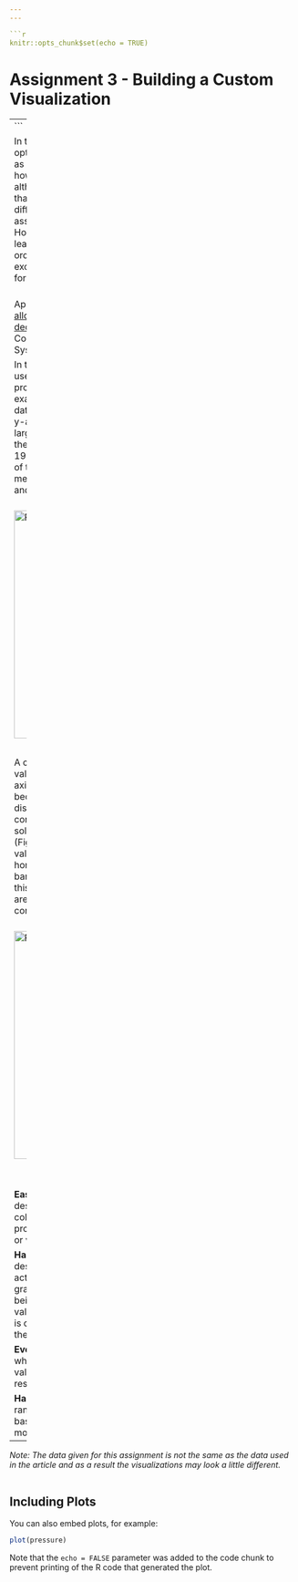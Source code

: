 ```yaml
---
---

```r
knitr::opts_chunk$set(echo = TRUE)
```

# Assignment 3 - Building a Custom Visualization

---
```


In this assignment you must choose one of the options presented below and submit a visual as well as your source code for peer grading. The details of how you solve the assignment are up to you, although your assignment must use matplotlib so that your peers can evaluate your work. The options differ in challenge level, but there are no grades associated with the challenge level you chose. However, your peers will be asked to ensure you at least met a minimum quality for a given technique in order to pass. Implement the technique fully (or exceed it!) and you should be able to earn full grades for the assignment.


&nbsp;&nbsp;&nbsp;&nbsp;&nbsp;&nbsp;Ferreira, N., Fisher, D., & Konig, A. C. (2014, April). [Sample-oriented task-driven visualizations: allowing users to make better, more confident decisions.](https://www.microsoft.com/en-us/research/wp-content/uploads/2016/02/Ferreira_Fisher_Sample_Oriented_Tasks.pdf) 
&nbsp;&nbsp;&nbsp;&nbsp;&nbsp;&nbsp;In Proceedings of the SIGCHI Conference on Human Factors in Computing Systems (pp. 571-580). ACM. ([video](https://www.youtube.com/watch?v=BI7GAs-va-Q))


In this [paper](https://www.microsoft.com/en-us/research/wp-content/uploads/2016/02/Ferreira_Fisher_Sample_Oriented_Tasks.pdf) the authors describe the challenges users face when trying to make judgements about probabilistic data generated through samples. As an example, they look at a bar chart of four years of data (replicated below in Figure 1). Each year has a y-axis value, which is derived from a sample of a larger dataset. For instance, the first value might be the number votes in a given district or riding for 1992, with the average being around 33,000. On top of this is plotted the 95% confidence interval for the mean (see the boxplot lectures for more information, and the yerr parameter of barcharts).

<br>
<img src="Assignment3Fig1.png" alt="Figure 1" style="width: 400px;"/>
<h4 style="text-align: center;" markdown="1">  &nbsp;&nbsp;&nbsp;&nbsp;&nbsp;&nbsp;&nbsp;&nbsp;Figure 1 from (Ferreira et al, 2014).</h4>

<br>

A challenge that users face is that, for a given y-axis value (e.g. 42,000), it is difficult to know which x-axis values are most likely to be representative, because the confidence levels overlap and their distributions are different (the lengths of the confidence interval bars are unequal). One of the solutions the authors propose for this problem (Figure 2c) is to allow users to indicate the y-axis value of interest (e.g. 42,000) and then draw a horizontal line and color bars based on this value. So bars might be colored red if they are definitely above this value (given the confidence interval), blue if they are definitely below this value, or white if they contain this value.


<br>
<img src="Assignment3Fig2c.png" alt="Figure 1" style="width: 400px;"/>
<h4 style="text-align: center;" markdown="1">  Figure 2c from (Ferreira et al. 2014). Note that the colorbar legend at the bottom as well as the arrows are not required in the assignment descriptions below.</h4>

<br>
<br>

**Easiest option:** Implement the bar coloring as described above - a color scale with only three colors, (e.g. blue, white, and red). Assume the user provides the y axis value of interest as a parameter or variable.


**Harder option:** Implement the bar coloring as described in the paper, where the color of the bar is actually based on the amount of data covered (e.g. a gradient ranging from dark blue for the distribution being certainly below this y-axis, to white if the value is certainly contained, to dark red if the value is certainly not contained as the distribution is above the axis).

**Even Harder option:** Add interactivity to the above, which allows the user to click on the y axis to set the value of interest. The bar colors should change with respect to what value the user has selected.

**Hardest option:** Allow the user to interactively set a range of y values they are interested in, and recolor based on this (e.g. a y-axis band, see the paper for more details).

---

*Note: The data given for this assignment is not the same as the data used in the article and as a result the visualizations may look a little different.*


```r

```

## Including Plots

You can also embed plots, for example:

```r
plot(pressure)
```

Note that the `echo = FALSE` parameter was added to the code chunk to prevent printing of the R code that generated the plot.
